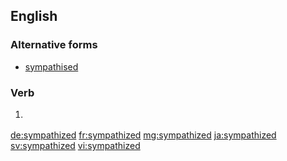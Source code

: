 ==English==

===Alternative forms===
* [[sympathised]] {{qualifier|mainly|British}}

===Verb===
{{head|en}}

# {{context|North America|lang=en}} {{en-past of|sympathize}}

[[de:sympathized]]
[[fr:sympathized]]
[[mg:sympathized]]
[[ja:sympathized]]
[[sv:sympathized]]
[[vi:sympathized]]